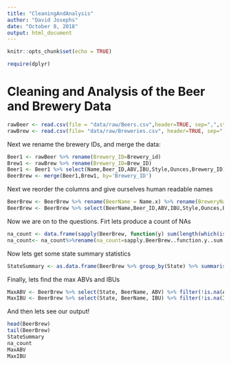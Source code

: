 ```yaml
---
title: "CleaningAndAnalysis"
author: "David Josephs"
date: "October 8, 2018"
output: html_document
---
```


```r
knitr::opts_chunk$set(echo = TRUE)
```
```r
require(dplyr)
```
# Cleaning and Analysis of the Beer and Brewery Data

```r
rawBeer <- read.csv(file = "data/raw/Beers.csv",header=TRUE, sep=",",stringsAsFactors=FALSE)
rawBrew <- read.csv(file= "data/raw/Breweries.csv", header=TRUE, sep=",", stringsAsFactors=FALSE)
```

Next we rename  the brewery IDs, and merge the data:

```r
Beer1 <- rawBeer %>% rename(Brewery_ID=Brewery_id)
Brew1 <- rawBrew %>% rename(Brewery_ID=Brew_ID)
Beer1 <- Beer1 %>% select(Name,Beer_ID,ABV,IBU,Style,Ounces,Brewery_ID)
BeerBrew <- merge(Beer1,Brew1, by='Brewery_ID')
```

Next we reorder the columns and give ourselves human readable names

```r
BeerBrew <- BeerBrew %>% rename(BeerName = Name.x) %>% rename(BreweryName = Name.y)
BeerBrew <- BeerBrew %>% select(BeerName,Beer_ID,ABV,IBU,Style,Ounces,BreweryName,Brewery_ID,City,State)
```

Now we are on to the questions. Firt lets produce a count of NAs

```r
na_count <- data.frame(sapply(BeerBrew, function(y) sum(length(which(is.na(y))))))
na_count<- na_count%>%rename(na_count=sapply.BeerBrew..function.y..sum.length.which.is.na.y.....)
```

Now lets get some state summary statistics

```r
StateSummary <- as.data.frame(BeerBrew %>% group_by(State) %>% summarise(medianABV = median(ABV, na.rm=TRUE),medianIBU = median(IBU, na.rm=TRUE),NumBreweries = n_distinct(Brewery_ID)))

```

Finally, lets find the max ABVs and IBUs

```r
MaxABV <- BeerBrew %>% select(State, BeerName, ABV) %>% filter(!is.na(ABV)) %>% arrange(desc(ABV)) %>% slice(1)
MaxIBU <- BeerBrew %>% select(State, BeerName, IBU) %>% filter(!is.na(IBU)) %>% arrange(desc(IBU)) %>% slice(1)
```

And then lets see our output!

```r
head(BeerBrew)
tail(BeerBrew)
StateSummary
na_count
MaxABV
MaxIBU
```


